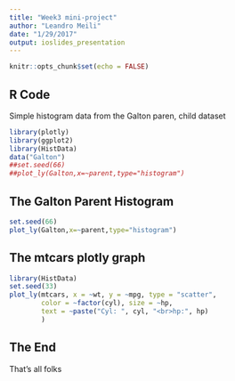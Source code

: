 ```yaml
---
title: "Week3 mini-project"
author: "Leandro Meili"
date: "1/29/2017"
output: ioslides_presentation
---
```


```r
knitr::opts_chunk$set(echo = FALSE)
```

## R Code
Simple histogram data from the Galton paren, child dataset
```r
library(plotly)
library(ggplot2)
library(HistData)
data("Galton")
##set.seed(66)
##plot_ly(Galton,x=~parent,type="histogram")
```

## The Galton Parent Histogram
```r
set.seed(66)
plot_ly(Galton,x=~parent,type="histogram")
```

## The mtcars plotly graph

```r
library(HistData)
set.seed(33)
plot_ly(mtcars, x = ~wt, y = ~mpg, type = "scatter", 
        color = ~factor(cyl), size = ~hp,
        text = ~paste("Cyl: ", cyl, "<br>hp:", hp)
        )
```

## The End

That's all folks
